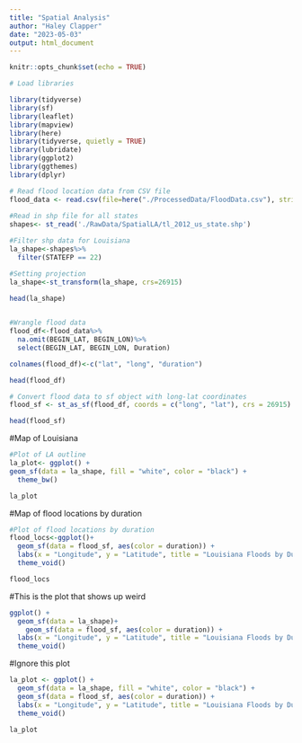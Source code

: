```yaml
---
title: "Spatial Analysis"
author: "Haley Clapper"
date: "2023-05-03"
output: html_document
---
```



```r
knitr::opts_chunk$set(echo = TRUE)
```

```r
# Load libraries

library(tidyverse)
library(sf)
library(leaflet)
library(mapview)
library(here)
library(tidyverse, quietly = TRUE)
library(lubridate)
library(ggplot2)
library(ggthemes)
library(dplyr)

```

```r

# Read flood location data from CSV file
flood_data <- read.csv(file=here("./ProcessedData/FloodData.csv"), stringsAsFactors = TRUE)
                       
#Read in shp file for all states
shapes<- st_read('./RawData/SpatialLA/tl_2012_us_state.shp')

#Filter shp data for Louisiana
la_shape<-shapes%>%
  filter(STATEFP == 22)

#Setting projection
la_shape<-st_transform(la_shape, crs=26915)

head(la_shape)
                       
```

```r

#Wrangle flood data
flood_df<-flood_data%>%
  na.omit(BEGIN_LAT, BEGIN_LON)%>%
  select(BEGIN_LAT, BEGIN_LON, Duration)

colnames(flood_df)<-c("lat", "long", "duration")

head(flood_df)

```

```r

# Convert flood data to sf object with long-lat coordinates
flood_sf <- st_as_sf(flood_df, coords = c("long", "lat"), crs = 26915)

head(flood_sf)

```

#Map of Louisiana
```r

#Plot of LA outline
la_plot<- ggplot() +
geom_sf(data = la_shape, fill = "white", color = "black") +
  theme_bw()

la_plot

```

#Map of flood locations by duration
```r

#Plot of flood locations by duration
flood_locs<-ggplot()+
  geom_sf(data = flood_sf, aes(color = duration)) +
  labs(x = "Longitude", y = "Latitude", title = "Louisiana Floods by Duration (1996-2022)", color = "Flood Duration (hours)") +
  theme_void()

flood_locs

```

#This is the plot that shows up weird
```r

ggplot() +
  geom_sf(data = la_shape)+
    geom_sf(data = flood_sf, aes(color = duration)) +
  labs(x = "Longitude", y = "Latitude", title = "Louisiana Floods by Duration (1996-2022)", color = "Flood Duration (hours)") +
  theme_void()

```

#Ignore this plot
```r

la_plot <- ggplot() +
  geom_sf(data = la_shape, fill = "white", color = "black") +
  geom_sf(data = flood_sf, aes(color = duration)) +
  labs(x = "Longitude", y = "Latitude", title = "Louisiana Floods by Duration (1996-2022)", color = "Flood Duration (hours)") +
  theme_void()

la_plot

```
